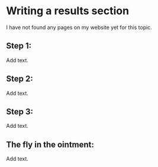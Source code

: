 # Writing a results section

I have not found any pages on my website yet for this topic.

## Step 1:

Add text.

## Step 2: 

Add text.

## Step 3: 

Add text.

## The fly in the ointment: 

Add text.

